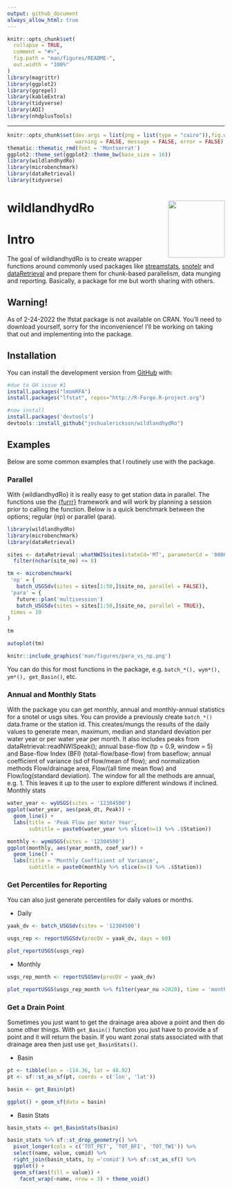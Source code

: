 ```yaml
---
output: github_document
always_allow_html: true
---
```


<!-- README.md is generated from README.Rmd. Please edit that file -->

```r
knitr::opts_chunk$set(
  collapse = TRUE,
  comment = "#>",
  fig.path = "man/figures/README-",
  out.width = "100%"
)
library(magrittr)
library(ggplot2)
library(ggrepel)
library(kableExtra)
library(tidyverse)
library(AOI)
library(nhdplusTools)
```

---
```r
knitr::opts_chunk$set(dev.args = list(png = list(type = "cairo")),fig.width = 10, fig.height = 5,
                      warning = FALSE, message = FALSE, error = FALSE)
thematic::thematic_rmd(font = 'Montserrat')
ggplot2::theme_set(ggplot2::theme_bw(base_size = 16))
library(wildlandhydRo)
library(microbenchmark)
library(dataRetrieval)
library(tidyverse)
```
# wildlandhydRo <a><img src='man/figures/logo.png' align="right" height="131.5" /></a>
# Intro  

The goal of wildlandhydRo is to create wrapper functions around commonly used packages like [streamstats](https://github.com/markwh/streamstats), [snotelr](https://github.com/bluegreen-labs/snotelr) and [dataRetrieval](https://github.com/USGS-R/dataRetrieval) and prepare them for chunk-based parallelism, data munging and reporting. Basically, a package for me but worth sharing with others.

## Warning!  

As of 2-24-2022 the lfstat package is not available on CRAN. You'll need to download yourself, sorry for the inconvenience! I'll be working on taking that out and implementing into the package.  

## Installation

You can install the development version from [GitHub](https://github.com/) with:

``` r

#due to GH issue #1
install.packages("lmomRFA")
install.packages("lfstat", repos="http://R-Forge.R-project.org")

#now install
install.packages('devtools')
devtools::install_github("joshualerickson/wildlandhydRo")
```
## Examples

Below are some common examples that I routinely use with the package.

### Parallel

With {wildlandhydRo} it is really easy to get station data in parallel. The functions use the [{furrr}](https://github.com/DavisVaughan/furrr) framework and will work by planning a session prior to calling the function. Below is a quick benchmark between the options; regular (np) or parallel (para).  

```r
library(wildlandhydRo)
library(microbenchmark)
library(dataRetrieval)

sites <- dataRetrieval::whatNWISsites(stateCd='MT', parameterCd = '00060') %>% 
  filter(nchar(site_no) <= 8)

tm <- microbenchmark(
 'np' = {
   batch_USGSdv(sites = sites[1:50,]$site_no, parallel = FALSE)},
 'para' = {
   future::plan('multisession')
   batch_USGSdv(sites = sites[1:50,]$site_no, parallel = TRUE)},
 times = 10
)

tm

autoplot(tm)
```

```r
knitr::include_graphics('man/figures/para_vs_np.png')
```

You can do this for most functions in the package, e.g. `batch_*(), wym*(), ym*(), get_Basin()`, etc.  

### Annual and Monthly Stats  

With the package you can get monthly, annual and monthly-annual statistics for a snotel or usgs sites. You can provide a previously create `batch_*()` data.frame or the station id. This creates/mungs the results of the daily values  to generate mean, maximum, median and standard deviation per water year or per water year per month. It also includes peaks from dataRetrieval::readNWISpeak(); annual base-flow (tp = 0.9, window = 5) and Base-flow Index (BFI) (total-flow/base-flow) from baseflow; annual coefficient of variance (sd of flow/mean of flow); and normalization methods Flow/drainage area, Flow/(all time mean flow) and Flow/log(standard deviation). The window for all the methods are annual, e.g. 1. This leaves it up to the user to explore different windows if inclined. Monthly stats 

```r
water_year <- wyUSGS(sites = '12304500')
ggplot(water_year, aes(peak_dt, Peak)) + 
  geom_line() +
  labs(title = 'Peak Flow per Water Year', 
       subtitle = paste0(water_year %>% slice(n=1) %>% .$Station))

monthly <- wymUSGS(sites = '12304500')
ggplot(monthly, aes(year_month, coef_var)) +
  geom_line() +
  labs(title = 'Monthly Coefficient of Variance', 
       subtitle = paste0(monthly %>% slice(n=1) %>% .$Station))


```

### Get Percentiles for Reporting  

You can also just generate percentiles for daily values or months.   

* Daily  

```r
yaak_dv <- batch_USGSdv(sites = '12304500')

usgs_rep <- reportUSGSdv(procDV = yaak_dv, days = 60)

plot_reportUSGS(usgs_rep)

```

* Monthly  

```r

usgs_rep_month <- reportUSGSmv(procDV = yaak_dv)

plot_reportUSGS(usgs_rep_month %>% filter(year_nu >2020), time = 'month')
```

### Get a Drain Point  

Sometimes you just want to get the drainage area above a point and then do some other things. With `get_Basin()` function you just have to provide a sf point and it will return the basin. If you want zonal stats associated with that drainage area then just use `get_BasinStats()`.  

* Basin

```r
pt <- tibble(lon = -114.36, lat = 48.92)
pt <- sf::st_as_sf(pt, coords = c('lon', 'lat'))

basin <- get_Basin(pt)

ggplot() + geom_sf(data = basin)
```

* Basin Stats  

```r

basin_stats <- get_BasinStats(basin)

basin_stats %>% sf::st_drop_geometry() %>% 
  pivot_longer(cols = c('TOT_PET', 'TOT_BFI', 'TOT_TWI')) %>% 
  select(name, value, comid) %>% 
  right_join(basin_stats, by ='comid') %>% sf::st_as_sf() %>% 
  ggplot() + 
  geom_sf(aes(fill = value)) +
    facet_wrap(~name, nrow = 3) + theme_void()
```




















